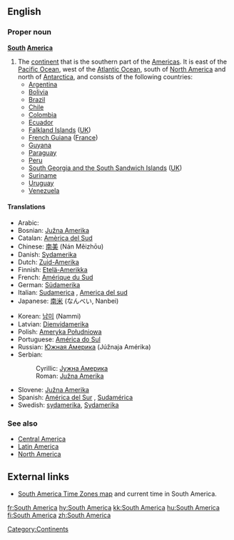 ==English==
{{wikipedia}}
===Proper noun===
'''[[South]] [[America]]'''

#The [[continent]] that is the southern part of the [[Americas]].  It is east of the [[Pacific Ocean]], west of the [[Atlantic Ocean]], south of [[North America]] and north of [[Antarctica]], and consists of the following countries:
#*[[Argentina]]
#*[[Bolivia]]
#*[[Brazil]]
#*[[Chile]]
#*[[Colombia]]
#*[[Ecuador]]
#*[[Falkland Islands]] ([[UK]])
#*[[French Guiana]] ([[France]])
#*[[Guyana]]
#*[[Paraguay]]
#*[[Peru]]
#*[[South Georgia and the South Sandwich Islands]] ([[UK]])
#*[[Suriname]]
#*[[Uruguay]]
#*[[Venezuela]]

====Translations====
{{top}}
*Arabic: {{ARchar|[[امريكا الجنوبية]]}} {{Unicode|(’ámrika l-janubíyya)}} {{f}}
*Bosnian: [[Južna Amerika]] {{f}}
*Catalan: [[Amèrica del Sud]] {{f}}
*Chinese: [[南美]] (Nán Měizhōu)
*Danish: [[Sydamerika]]
*Dutch: [[Zuid-Amerika]] {{n}}
*Finnish: [[Etelä-Amerikka]]
*French: [[Amérique du Sud]] {{f}}
*German: [[Südamerika]] {{n}}
*Italian: [[Sudamerica]] {{f}}, [[America del sud]] {{f}}
*Japanese: [[南米]] (なんべい, Nanbei)
{{mid}}
*Korean: [[남미]] (Nammi)
*Latvian: [[Dienvidamerika]] {{f}}
*Polish: [[Ameryka Południowa]]
*Portuguese: [[América do Sul]] {{f}}
*Russian: [[Южная Америка]] {{f}} (Júžnaja Amérika)
*Serbian:
*:Cyrillic: [[Јужна Америка]] {{f}}
*:Roman: [[Južna Amerika]] {{f}}
*Slovene: [[Južna Amerika]] {{f}}
*Spanish: [[América del Sur]] {{f}}, [[Sudamérica]] {{f}}
*Swedish: [[sydamerika]], [[Sydamerika]] {{n}}
{{bottom}}

===See also===
*[[Central America]]
*[[Latin America]]
*[[North America]]

[[Category:Continents]]

==External links==
* [http://www.worldtimezone.com/time-south-america24.php South America Time Zones map] and current time in South America.

[[fr:South America]]
[[hy:South America]]
[[kk:South America]]
[[hu:South America]]
[[fi:South America]]
[[zh:South America]]